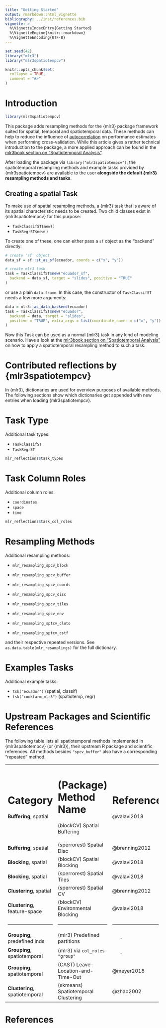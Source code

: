 ```yaml
---
title: "Getting Started"
output: rmarkdown::html_vignette
bibliography: ../inst/references.bib
vignette: >
  %\VignetteIndexEntry{Getting Started}
  %\VignetteEngine{knitr::rmarkdown}
  %\VignetteEncoding{UTF-8}
---
```


```r
set.seed(42)
library("mlr3")
library("mlr3spatiotempcv")

knitr::opts_chunk$set(
  collapse = TRUE,
  comment = "#>"
)
```

# Introduction

```r
library(mlr3spatiotempcv)
```

This package adds resampling methods for the {mlr3} package framework suited for spatial, temporal and spatiotemporal data.
These methods can help to reduce the influence of [autocorrelation](https://mlr3book.mlr-org.com/08-special-spatiotemp.html#spatiotemporal-intro) on performance estimates when performing cross-validation.
While this article gives a rather technical introduction to the package, a more applied approach can be found in the [mlr3book section on "Spatiotemporal Analysis"](https://mlr3book.mlr-org.com/08-special-spatiotemp.html).

After loading the package via `library("mlr3spatiotempcv")`, the spatiotemporal resampling methods and example tasks provided by {mlr3spatiotempcv} are available to the user **alongside the default {mlr3} resampling methods and tasks**.

## Creating a spatial Task

To make use of spatial resampling methods, a {mlr3} task that is aware of its spatial characteristic needs to be created.
Two child classes exist in {mlr3spatiotempcv} for this purpose:

- `TaskClassifST$new()`
- `TaskRegrST$new()`

To create one of these, one can either pass a `sf` object as the "backend" directly:

```r
# create 'sf' object
data_sf = sf::st_as_sf(ecuador, coords = c("x", "y"))

# create mlr3 task
task = TaskClassifST$new("ecuador_sf",
  backend = data_sf, target = "slides", positive = "TRUE"
)
```

or use a plain `data.frame`.
In this case, the constructor of `TaskClassifST` needs a few more arguments:

```r
data = mlr3::as_data_backend(ecuador)
task = TaskClassifST$new("ecuador",
  backend = data, target = "slides",
  positive = "TRUE", extra_args = list(coordinate_names = c("x", "y"))
)
```

Now this Task can be used as a normal {mlr3} task in any kind of modeling scenario.
Have a look at the [mlr3book section on "Spatiotemporal Analysis"](https://mlr3book.mlr-org.com/08-special-spatiotemp.html) on how to apply a spatiotemporal resampling method to such a task.

# Contributed reflections by {mlr3spatiotempcv}

In {mlr3}, dictionaries are used for overview purposes of available methods.
The following sections show which dictionaries get appended with new entries when loading {mlr3spatiotempcv}.

# Task Type

Additional task types:

- `TaskClassifST`
- `TaskRegrST`

```r
mlr_reflections$task_types
```

# Task Column Roles

Additional column roles:

- `coordinates`
- `space`
- `time`

```r
mlr_reflections$task_col_roles
```

# Resampling Methods

Additional resampling methods:

* `mlr_resampling_spcv_block`

* `mlr_resampling_spcv_buffer`

* `mlr_resampling_spcv_coords`

* `mlr_resampling_spcv_disc`

* `mlr_resampling_spcv_tiles`

* `mlr_resampling_spcv_env`

* `mlr_resampling_sptcv_cluto`

* `mlr_resampling_sptcv_cstf`

and their respective repeated versions.
See `as.data.table(mlr_resamplings)` for the full dictionary.

# Examples Tasks

Additional example tasks:

- `tsk("ecuador")` (spatial, classif)
- `tsk("cookfarm_mlr3")` (spatiotemp, regr)

# Upstream Packages and Scientific References

The following table lists all spatiotemporal methods implemented in {mlr3spatiotempcv} (or {mlr3}), their upstream R package and scientific references.
All methods besides `"spcv_buffer"` also have a corresponding "repeated" method.

+--------------------------------+-----------------------------------------------+-------------------+--------------------------------------+
| Category                       | (Package) Method Name                         | Reference         | mlr3 Notation                        |
+================================+===============================================+===================+======================================+
| **Buffering**, spatial         | (blockCV) Spatial Buffering                   | @valavi2018       | `mlr_resamplings_spcv_buffer`                |
+--------------------------------+-----------------------------------------------+-------------------+--------------------------------------+
| **Buffering**, spatial         | (sperrorest) Spatial Disc                     | @brenning2012     | `mlr_resamplings_spcv_disc`                  |
+--------------------------------+-----------------------------------------------+-------------------+--------------------------------------+
| **Blocking**, spatial          | (blockCV) Spatial Blocking                    | @valavi2018       | `mlr_resamplings_spcv_block`                 |
+--------------------------------+-----------------------------------------------+-------------------+--------------------------------------+
| **Blocking**, spatial          | (sperrorest) Spatial Tiles                    | @valavi2018       | `mlr_resamplings_spcv_tiles`                 |
+--------------------------------+-----------------------------------------------+-------------------+--------------------------------------+
| **Clustering**, spatial        | (sperrorest) Spatial CV                       | @brenning2012     | `mlr_resamplings_spcv_coords`                |
+--------------------------------+-----------------------------------------------+-------------------+--------------------------------------+
| **Clustering**, feature-space  | (blockCV) Environmental Blocking              | @valavi2018       | `mlr_resamplings_spcv_env`                   |
+--------------------------------+-----------------------------------------------+-------------------+--------------------------------------+
| ------------------------------ | --------------------------------------------- | ----------------- | ------------------------------------ |
+--------------------------------+-----------------------------------------------+-------------------+--------------------------------------+
| **Grouping**, predefined inds  | (mlr3) Predefined partitions                  |        -          | `mlr_resamplings_custom_cv`                  |
+--------------------------------+-----------------------------------------------+-------------------+--------------------------------------+
| **Grouping**, spatiotemporal   | (mlr3) via `col_roles` `"group"`              |        -          | `mlr_resamplings_cv`, `Task$set_col_roles(<variable, "group")` |
+--------------------------------+-----------------------------------------------+-------------------+--------------------------------------+
| **Grouping**, spatiotemporal   | (CAST) Leave-Location-and-Time-Out            | @meyer2018        | `mlr_resamplings_sptcv_cstf`, `Task$set_col_roles(<variable>, "space|time")`              |
+--------------------------------+-----------------------------------------------+-------------------+--------------------------------------+
| **Clustering**, spatiotemporal | (skmeans) Spatiotemporal Clustering           | @zhao2002         | `mlr_resamplings_sptcv_cluto`                |
+--------------------------------+-----------------------------------------------+-------------------+--------------------------------------+

# References
